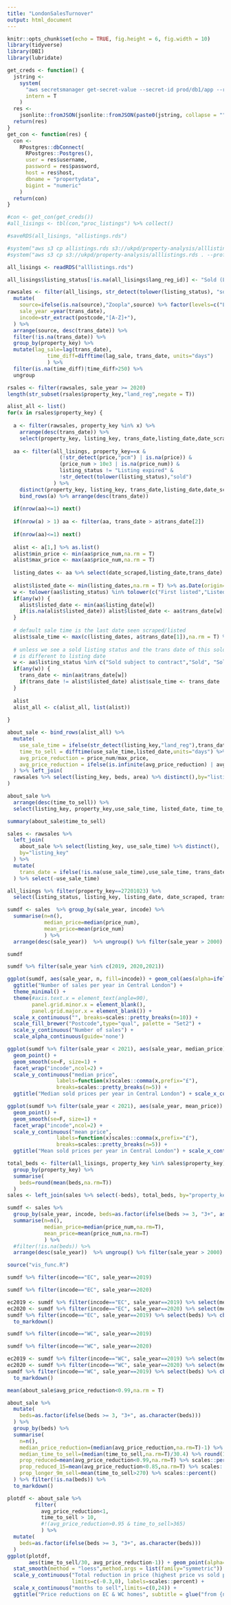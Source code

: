 ```yaml
---
title: "LondonSalesTurnover"
output: html_document
---
```


```r
knitr::opts_chunk$set(echo = TRUE, fig.height = 6, fig.width = 10)
library(tidyverse)
library(DBI)
library(lubridate)
```

```r
get_creds <- function() {
  jstring <-
    system(
      "aws secretsmanager get-secret-value --secret-id prod/db1/app --region us-east-1 --output json",
      intern = T
    )
  res <-
    jsonlite::fromJSON(jsonlite::fromJSON(paste0(jstring, collapse = ""))$SecretString)
  return(res)
}
get_con <- function(res) {
  con <-
    RPostgres::dbConnect(
      RPostgres::Postgres(),
      user = res$username,
      password = res$password,
      host = res$host,
      dbname = "propertydata",
      bigint = "numeric"
    )
  return(con)
}

#con <- get_con(get_creds())
#all_lisings <- tbl(con,"proc_listings") %>% collect()
```

```r
#saveRDS(all_lisings, "allistings.rds")
```

```r
#system("aws s3 cp allistings.rds s3://ukpd/property-analysis/alllistings.rds --profile sb")
#system("aws s3 cp s3://ukpd/property-analysis/alllistings.rds . --profile sb")
```

```r
all_lisings <- readRDS("alllistings.rds")
```


```r
all_lisings$listing_status[!is.na(all_lisings$lang_reg_id)] <- "Sold (LR)"
```


```r
rawsales <- filter(all_lisings, str_detect(tolower(listing_status), "sold")) %>% 
  mutate(
    source=ifelse(is.na(source),"Zoopla",source) %>% factor(levels=c("LandRegistry","Zoopla")),
    sale_year =year(trans_date),
    incode=str_extract(postcode,"[A-Z]+"),
  ) %>% 
  arrange(source, desc(trans_date)) %>% 
  filter(!is.na(trans_date)) %>% 
  group_by(property_key) %>% 
  mutate(lag_sale=lag(trans_date), 
             time_diff=difftime(lag_sale, trans_date, units="days")
             ) %>% 
  filter(is.na(time_diff)|time_diff>250) %>% 
  ungroup

```

```r
rsales <- filter(rawsales, sale_year >= 2020)
length(str_subset(rsales$property_key,"land_reg",negate = T))
```

```r
alist_all <- list()
for(x in rsales$property_key) {
  
  a <- filter(rawsales, property_key %in% x) %>% 
    arrange(desc(trans_date)) %>% 
    select(property_key, listing_key, trans_date,listing_date,date_scraped, listing_status, price, price_num)
  
  aa <- filter(all_lisings, property_key==x & 
                 (!str_detect(price,"pcm") | is.na(price)) & 
                 (price_num > 10e3 | is.na(price_num)) &
                 listing_status != "Listing expired" &
                 !str_detect(tolower(listing_status),"sold")
               ) %>% 
    distinct(property_key, listing_key, trans_date,listing_date,date_scraped, listing_status, price, price_num, area, beds) %>% 
    bind_rows(a) %>% arrange(desc(trans_date))
  
  if(nrow(aa)<=1) next()
  
  if(nrow(a) > 1) aa <- filter(aa, trans_date > a$trans_date[2])
  
  if(nrow(aa)<=1) next()
  
  alist <- a[1,] %>% as.list()
  alist$min_price <- min(aa$price_num,na.rm = T)
  alist$max_price <- max(aa$price_num,na.rm = T)
  
  listing_dates <- aa %>% select(date_scraped,listing_date,trans_date) %>% unlist
  
  alist$listed_date <- min(listing_dates,na.rm = T) %>% as.Date(origin="1970-01-01")
  w <- tolower(aa$listing_status) %in% tolower(c("First listed","Listedforsale"))
  if(any(w)) {
    alist$listed_date <- min(aa$listing_date[w])
    if(is.na(alist$listed_date)) alist$listed_date <- aa$trans_date[w][1]
  }
  
  # default sale time is the last date seen scraped/listed
  alist$sale_time <- max(c(listing_dates, a$trans_date[1]),na.rm = T) %>% as.Date(origin="1970-01-01")  
  
  # unless we see a sold listing status and the trans date of this sold date
  # is different to listing date
  w <- aa$listing_status %in% c("Sold subject to contract","Sold", "Sold STC")
  if(any(w)) {
    trans_date <- min(aa$trans_date[w])
    if(trans_date != alist$listed_date) alist$sale_time <- trans_date
  }
  
  alist
  alist_all <- c(alist_all, list(alist))
  
}
```

```r
about_sale <- bind_rows(alist_all) %>% 
  mutate(
    use_sale_time = ifelse(str_detect(listing_key,"land_reg"),trans_date, sale_time) %>% as.Date(origin="1970-01-01"),
    time_to_sell = difftime(use_sale_time,listed_date,units="days") %>% as.numeric,
    avg_price_reduction = price_num/max_price,
    avg_price_reduction = ifelse(is.infinite(avg_price_reduction) | avg_price_reduction < 0.5, NA, avg_price_reduction)
  ) %>% left_join(
  rawsales %>% select(listing_key, beds, area) %>% distinct(),by="listing_key"
) 

```

```r
about_sale %>% 
  arrange(desc(time_to_sell)) %>% 
  select(listing_key, property_key,use_sale_time, listed_date, time_to_sell)
```
```r
summary(about_sale$time_to_sell)
```


```r
sales <- rawsales %>% 
  left_join(
    about_sale %>% select(listing_key, use_sale_time) %>% distinct(),
    by="listing_key"
  ) %>% 
  mutate(
    trans_date = ifelse(!is.na(use_sale_time),use_sale_time, trans_date) %>% as.Date("1970-01-01")
  ) %>% select(-use_sale_time)
```



```r
all_lisings %>% filter(property_key==27201023) %>% 
  select(listing_status, listing_key, listing_date, date_scraped, trans_date, price_num) %>% arrange(desc(trans_date))
```



```r
sumdf <- sales  %>% group_by(sale_year, incode) %>% 
  summarise(n=n(), 
            median_price=median(price_num),
            mean_price=mean(price_num)
            ) %>% 
  arrange(desc(sale_year))  %>% ungroup() %>% filter(sale_year > 2000)

sumdf
```

```r
sumdf %>% filter(sale_year %in% c(2019, 2020,2021))
```


```r
ggplot(sumdf, aes(sale_year, n, fill=incode)) + geom_col(aes(alpha=ifelse(sale_year %in% c(2020,2019),0.9,0.7))) +
  ggtitle("Number of sales per year in Central London") +
  theme_minimal() +
  theme(#axis.text.x = element_text(angle=90), 
        panel.grid.minor.x = element_blank(),
        panel.grid.major.x = element_blank()) +
  scale_x_continuous("", breaks=scales::pretty_breaks(n=10)) +
  scale_fill_brewer("Postcode",type="qual", palette = "Set2") +
  scale_y_continuous("Number of sales") +
  scale_alpha_continuous(guide='none')
```

```r
ggplot(sumdf %>% filter(sale_year < 2021), aes(sale_year, median_price)) + 
  geom_point() +
  geom_smooth(se=F, size=1) +
  facet_wrap("incode",ncol=2) +
  scale_y_continuous("median price", 
                labels=function(x)scales::comma(x,prefix="£"), 
                breaks=scales::pretty_breaks(n=5)) +
  ggtitle("Median sold prices per year in Central London") + scale_x_continuous("", labels=round)
```
```r
ggplot(sumdf %>% filter(sale_year < 2021), aes(sale_year, mean_price)) + 
  geom_point() +
  geom_smooth(se=F, size=1) +
  facet_wrap("incode",ncol=2) +
  scale_y_continuous("mean price", 
                labels=function(x)scales::comma(x,prefix="£"), 
                breaks=scales::pretty_breaks(n=5)) +
  ggtitle("Mean sold prices per year in Central London") + scale_x_continuous("", labels=round)
```

```r
total_beds <- filter(all_lisings, property_key %in% sales$property_key) %>% 
  group_by(property_key) %>% 
  summarise(
    beds=round(mean(beds,na.rm=T))
  )
sales <- left_join(sales %>% select(-beds), total_beds, by="property_key")
```



```r
sumdf <- sales %>% 
  group_by(sale_year, incode, beds=as.factor(ifelse(beds >= 3, "3+", as.character(beds)))) %>% 
  summarise(n=n(), 
            median_price=median(price_num,na.rm=T),
            mean_price=mean(price_num,na.rm=T)
            ) %>% 
  #filter(!is.na(beds)) %>% 
  arrange(desc(sale_year))  %>% ungroup() %>% filter(sale_year > 2000)

```
```r
source("vis_func.R")
```

```r
sumdf %>% filter(incode=="EC", sale_year==2019)
```

```r
sumdf %>% filter(incode=="EC", sale_year==2020)
```


```r
ec2019 <- sumdf %>% filter(incode=="EC", sale_year==2019) %>% select(median_price, mean_price)
ec2020 <- sumdf %>% filter(incode=="EC", sale_year==2020) %>% select(median_price, mean_price)
sumdf %>% filter(incode=="EC", sale_year==2019) %>% select(beds) %>% cbind(100*round(ec2020/ec2019 - 1,3)) %>% 
  to_markdown()
```

```r
sumdf %>% filter(incode=="WC", sale_year==2019)
```

```r
sumdf %>% filter(incode=="WC", sale_year==2020)
```


```r
ec2019 <- sumdf %>% filter(incode=="WC", sale_year==2019) %>% select(median_price, mean_price)
ec2020 <- sumdf %>% filter(incode=="WC", sale_year==2020) %>% select(median_price, mean_price)
sumdf %>% filter(incode=="WC", sale_year==2019) %>% select(beds) %>% cbind(100*round(ec2020/ec2019 - 1,3)) %>% 
  to_markdown()
```

```r
mean(about_sale$avg_price_reduction<0.99,na.rm = T)
```

```r
about_sale %>% 
  mutate(
    beds=as.factor(ifelse(beds >= 3, "3+", as.character(beds)))
  ) %>% 
  group_by(beds) %>% 
  summarise(
    n=n(),
    median_price_reduction=(median(avg_price_reduction,na.rm=T)-1) %>% scales::percent(),
    median_time_to_sell=(median(time_to_sell,na.rm=T)/30.4) %>% round(1),
    prop_reduced=mean(avg_price_reduction<0.99,na.rm=T) %>% scales::percent(),
    prop_reduced_15=mean(avg_price_reduction<0.85,na.rm=T) %>% scales::percent(),
    prop_longer_9m_sell=mean(time_to_sell>270) %>% scales::percent()
  ) %>% filter(!is.na(beds)) %>% 
  to_markdown()
```


```r
plotdf <- about_sale %>% 
         filter(
           avg_price_reduction<1,
           time_to_sell > 10,
           #!(avg_price_reduction>0.95 & time_to_sell>365)
           ) %>% 
  mutate(
    beds=as.factor(ifelse(beds >= 3, "3+", as.character(beds)))
  )
ggplot(plotdf, 
       aes(time_to_sell/30, avg_price_reduction-1)) + geom_point(alpha=0.3) + 
  stat_smooth(method = "loess",method.args = list(family="symmetric")) +
  scale_y_continuous("Total reduction in price (highest price vs sold price)",
                     limits=c(-0.3,0), labels=scales::percent) +
  scale_x_continuous("months to sell",limits=c(0,24)) +
  ggtitle("Price reductions on EC & WC homes", subtitle = glue("from {nrow(plotdf)} price reduced sales made in the year {year(min(plotdf$sale_time))} and after"))
```

